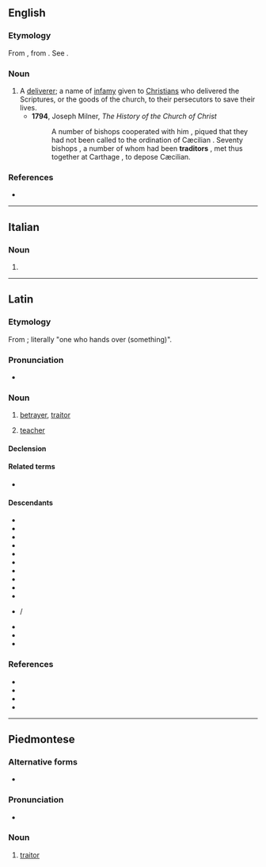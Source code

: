 ==English==

===Etymology===
From {{der|en|la|traditor||betrayer}}, from {{m|la|trado||I hand over}}. See {{m|en|traitor}}.

===Noun===
{{en-noun|s|traditores}}

# A [[deliverer]]; a name of [[infamy]] given to [[Christian]]s who delivered the Scriptures, or the goods of the church, to their persecutors to save their lives.
#* '''1794''', Joseph Milner, ''The History of the Church of Christ''
#*:A number of bishops cooperated with him , piqued that they had not been called to the ordination of Cæcilian . Seventy bishops , a number of whom had been '''traditors''' , met thus together at Carthage , to depose Cæcilian.

===References===
* {{R:Webster 1913}}

----

==Italian==

===Noun===
{{it-noun|m|apoc=1}}

# {{apocopic form of|it|traditore}}

----

==Latin==

===Etymology===
From {{af|la|trādō|t1=give up, hand over|-tor}}; literally "one who hands over (something)".

===Pronunciation===
* {{la-IPA|trāditor}}

===Noun===
{{la-noun|trāditor<3>|f=trāditrīx}}

# [[betrayer]], [[traitor]]
#: {{syn|la|index}}
# [[teacher]]
#: {{syn|la|magister}}

====Declension====
{{la-ndecl|trāditor<3>}}

====Related terms====
* {{l|la|trāditiō}}

====Descendants====
{{top3}}
* {{desc|sq|tradhtar|tradhëtar}}
* {{desc|br|treitour}}
* {{desc|ca|traïdor}}
* {{desc|nl|treiteren}}
* {{desc|gl|traidor}}
* {{desc|ht|trèt}}
* {{desc|it|traditore}}
* {{desc|oc|traïdor|traite}}
* {{desctree|fro|traitor}}
* {{desc|pro|trachor}}
* {{desc|pms|traditor}}/{{l|pms|traditur}}
* {{desc|pt|traidor}}
* {{desc|es|traidor}}
* {{desc|ro|trădător}}
{{bottom}}

===References===
* {{R:L&S}}
* {{R:Elementary Lewis}}
* {{R:du Cange}}
* {{R:Gaffiot}}

----

==Piedmontese==

===Alternative forms===
* {{alter|pms|traditur}}

===Pronunciation===
* {{IPA|pms|/tradiˈtur/}}

===Noun===
{{head|pms|noun|g=m|plural|traditor}}

# [[traitor]]